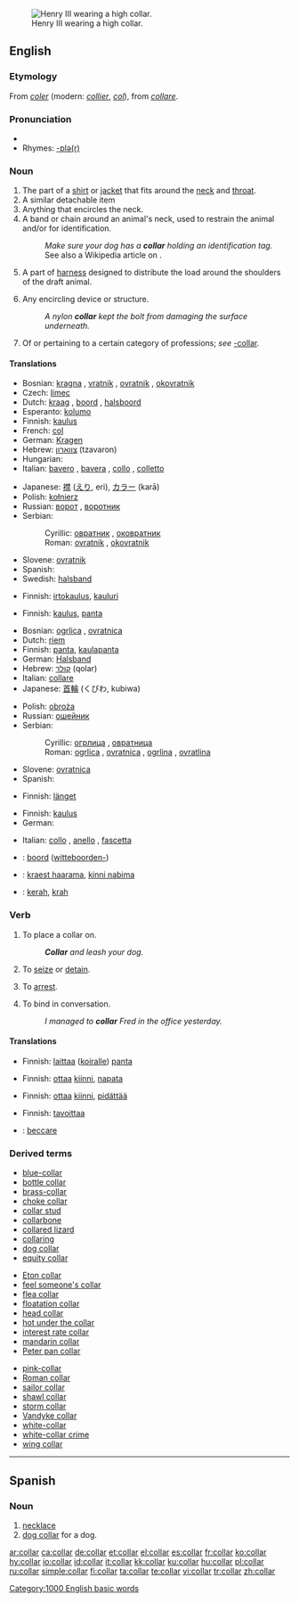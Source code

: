 {{wikipedia}}
[[Image:Henri III Versailles.jpg|thumb|right|Henry III wearing a high collar.]]
==English==

===Etymology===
From {{OF.}} ''[[coler]]'' (modern: ''[[collier]]'', ''[[col]]''), from {{L.}} ''[[collare]]''.

===Pronunciation===
* {{audio|en-us-collar.ogg|Audio (US)}}
* Rhymes: [[Rhymes:English:-ɒlə(r)|-ɒlə(r)]]

===Noun===
{{en-noun}}

# The part of a [[shirt]] or [[jacket]] that fits around the [[neck]] and [[throat]].
# A similar detachable item
# Anything that encircles the neck.
# A band or chain around an animal's neck, used to restrain the animal and/or for identification.
#: ''Make sure your dog has a '''collar''' holding an identification tag.''
#: See also a Wikipedia article on {{w|horse collar}}.
# A part of [[harness]] designed to distribute the load around the shoulders of the draft animal.
# {{context|technology}} Any encircling device or structure.
#: ''A nylon '''collar''' kept the bolt from damaging the surface underneath.''
# {{context|in compounds}} Of or pertaining to a certain category of professions; ''see'' [[-collar]].

====Translations====
{{trans-top|part of clothing around throat}}
* Bosnian: [[kragna]] {{f}}, [[vratnik]] {{m}}, [[ovratnik]] {{m}}, [[okovratnik]] {{m}}
* Czech: [[límec]] {{m}}
* Dutch: [[kraag]] {{m}}, [[boord]] {{m}}, [[halsboord]] {{m}}
* Esperanto: [[kolumo]]
* Finnish: [[kaulus]]
* French: [[col#French|col]] {{m}}
* German: [[Kragen]] {{m}}
* Hebrew: [[צווארון]] (tzavaron) {{m}}
* Hungarian: {{t|hu|gallér}}
* Italian: [[bavero]] {{m}}, [[bavera]] {{f}}, [[collo]] {{m}}, [[colletto]]  {{m}}
{{trans-mid}}
* Japanese: [[襟]] ([[えり]], eri), [[カラー]] (karā)
* Polish: [[kołnierz]] {{m}}
* Russian: [[ворот]] {{m}}, [[воротник]] {{m}}
* Serbian:
*: Cyrillic: [[овратник]] {{m}}, [[оковратник]] {{m}}
*: Roman: [[ovratnik]] {{m}}, [[okovratnik]] {{m}}
* Slovene: [[ovratnik]] {{m}}
* Spanish: {{t|es|cuello|m}}
* Swedish: [[halsband]]
{{trans-bottom}}

{{trans-top|detachable collar}}
* Finnish: [[irtokaulus]], [[kauluri]]
{{trans-mid}}
{{trans-bottom}}

{{trans-top|anything around the neck}}
* Finnish: [[kaulus]], [[panta]]
{{trans-mid}}
{{trans-bottom}}

{{trans-top|device for restraining animal}}
* Bosnian: [[ogrlica]] {{f}}, [[ovratnica]] {{f}}
* Dutch: [[riem]] {{m}}
* Finnish: [[panta]], [[kaulapanta]]
* German: [[Halsband]] {{n}}
* Hebrew: [[קולר]] (qolar) {{m}}
* Italian: [[collare]] {{m}}
* Japanese: [[首輪]] (くびわ, kubiwa)
{{trans-mid}}
* Polish: [[obroża]] {{f}}
* Russian: [[ошейник]] {{m}}
* Serbian:
*: Cyrillic: [[огрлица]] {{f}}, [[овратница]] {{f}}
*: Roman: [[ogrlica]] {{f}}, [[ovratnica]] {{f}}, [[ogrlina]] {{f}}, [[ovratlina]] {{f}}
* Slovene: [[ovratnica]] {{f}}
* Spanish: {{t|es|collar|m}}
{{trans-bottom}}

{{trans-top|part of harness}}
* Finnish: [[länget]]
{{trans-mid}}
{{trans-bottom}}

{{trans-top|any encircling device or structure}}
* Finnish: [[kaulus]]
* German: {{t|es|Ring|m}}
{{trans-mid}}
* Italian: [[collo]] {{m}}, [[anello]] {{m}}, [[fascetta]] {{f}}
{{trans-bottom}}

<!--Remove this section once all of the translations below have been moved into the tables above.-->
{{checktrans-top}}
* {{ttbc|Dutch}}: [[boord]] ([[witteboorden-]])
* {{ttbc|Estonian}}: [[kraest haarama]], [[kinni nabima]]
* {{ttbc|Indonesian}}: [[kerah]], [[krah]]
{{trans-bottom}}

===Verb===
{{en-verb}}

# {{transitive}} To place a collar on.
#: '''''Collar''' and leash your dog.''
# To [[seize]] or [[detain]].
# {{law enforcement}} To [[arrest]].
# {{transitive}} To bind in conversation.
#: ''I managed to '''collar''' Fred in the office yesterday.''

====Translations====
{{trans-top|place a collar on}}
* Finnish: [[laittaa]] ([[koira|koiralle]]) [[panta]]
{{trans-mid}}
{{trans-bottom}}

{{trans-top|seize or detain}}
* Finnish: [[ottaa]] [[kiinni]], [[napata]]
{{trans-mid}}
{{trans-bottom}}

{{trans-top|arrest}}
* Finnish: [[ottaa]] [[kiinni]], [[pidättää]]
{{trans-mid}}
{{trans-bottom}}

{{trans-top|bind in conversation}}
* Finnish: [[tavoittaa]]
{{trans-mid}}
{{trans-bottom}}

{{checktrans-top}}
* {{ttbc|Italian}}: [[beccare]]
{{trans-bottom}}

===Derived terms===
{{top3}}
* [[blue-collar]]
* [[bottle collar]]
* [[brass-collar]]
* [[choke collar]]
* [[collar stud]]
* [[collarbone]]
* [[collared lizard]]
* [[collaring]]
* [[dog collar]]
* [[equity collar]]
{{mid3}}
* [[Eton collar]]
* [[feel someone's collar]]
* [[flea collar]]
* [[floatation collar]]
* [[head collar]]
* [[hot under the collar]]
* [[interest rate collar]]
* [[mandarin collar]]
* [[Peter pan collar]]
{{mid3}}
* [[pink-collar]]
* [[Roman collar]]
* [[sailor collar]]
* [[shawl collar]]
* [[storm collar]]
* [[Vandyke collar]]
* [[white-collar]]
* [[white-collar crime]]
* [[wing collar]]
{{bottom}}

[[Category:1000 English basic words]]

----

==Spanish==

===Noun===
{{es-noun-m|pl=collares}}

# [[necklace]]
# [[dog collar]] for a dog.

[[ar:collar]]
[[ca:collar]]
[[de:collar]]
[[et:collar]]
[[el:collar]]
[[es:collar]]
[[fr:collar]]
[[ko:collar]]
[[hy:collar]]
[[io:collar]]
[[id:collar]]
[[it:collar]]
[[kk:collar]]
[[ku:collar]]
[[hu:collar]]
[[pl:collar]]
[[ru:collar]]
[[simple:collar]]
[[fi:collar]]
[[ta:collar]]
[[te:collar]]
[[vi:collar]]
[[tr:collar]]
[[zh:collar]]